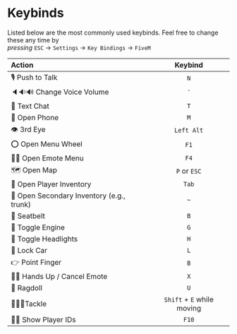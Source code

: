 # Keybinds

Listed below are the most commonly used keybinds. Feel free to change these any time by\
*pressing* `ESC` → `Settings` → `Key Bindings` → `FiveM`

| **Action**                                 | **Keybind**                |
| :----------------------------------------- | :------------------------: |
| 🎙️ Push to Talk                           | `N`                         |
| 🔈🔉🔊 Change Voice Volume               | `                           |    
| 💭 Text Chat                              | `T`                         |
| 📱 Open Phone                             | `M`                         |
| 👁️ 3rd Eye                                | `Left Alt`                  |
| ⭕ Open Menu Wheel                        | `F1`                        |
| 🕺💃 Open Emote Menu                      | `F4`                       |
| 🗺️ Open Map                               | `P` or `ESC`                |
| 🎒 Open Player Inventory                  | `Tab`                       |
| 🚗 Open Secondary Inventory (e.g., trunk) | `~`                         |
| 🚗 Seatbelt                               | `B`                         |
| 🚗 Toggle Engine                          | `G`                         |
| 🚗 Toggle Headlights                      | `H`                         |
| 🚗 Lock Car                               | `L`                         |
| 👉 Point Finger                           | `B`                         |
| 🫷🫸 Hands Up / Cancel Emote              | `X`                        |
| 🙇 Ragdoll                                | `U`                         |
| 🚶‍➡️🙇Tackle                                | `Shift` + `E` while moving |
| 🧑‍💻 Show Player IDs                        | `F10`                       |